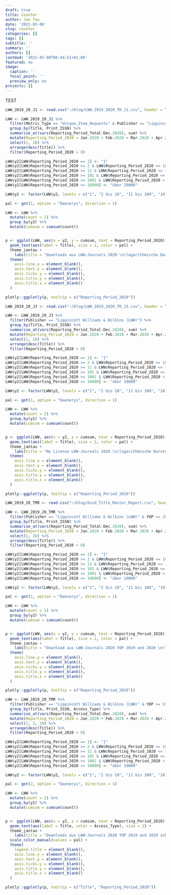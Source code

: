 ```yaml
---
draft: true
title: Counter
author: Jan Tau
date: '2021-03-08'
slug: counter
categories: []
tags: []
subtitle: ''
summary: ''
authors: []
lastmod: '2021-03-08T08:44:51+01:00'
featured: no
image:
  caption: ''
  focal_point: ''
  preview_only: no
projects: []
---
```







TEST



```r
LWW_2019_20_J1 <- read.csv("~/blog/LWW_2019_2020_TR_J1.csv", header = T, skip = 13, sep = ",")
```

```r
LWW <- LWW_2019_20_J1 %>%
  filter(Metric_Type == "Unique_Item_Requests" & Publisher == "Lippincott Williams & Wilkins (LWW)") %>%
  group_by(Title, Print_ISSN) %>%
  summarise_at(vars(Reporting_Period_Total:Dec.2020), sum) %>%
  mutate(Reporting_Period_2020 = Jan.2020 + Feb.2020 + Mar.2020 + Apr.2020 + May.2020 + Jun.2020 + Jul.2020 + Aug.2020 + Sep.2020 + Oct.2020 + Nov.2020 + Dec.2020) %>%
  select(1, 28) %>%
  arrange(desc(Title)) %>%
  filter(Reporting_Period_2020 > 0)
```


```r
LWW$y2[LWW$Reporting_Period_2020 == 1] <- "1"
LWW$y2[LWW$Reporting_Period_2020 >= 2 & LWW$Reporting_Period_2020 <= 10] <- "2 bis 10"
LWW$y2[LWW$Reporting_Period_2020 >= 11 & LWW$Reporting_Period_2020 <= 100] <- "11 bis 100"
LWW$y2[LWW$Reporting_Period_2020 >= 101 & LWW$Reporting_Period_2020 <= 1000] <- "101 bis 1000"
LWW$y2[LWW$Reporting_Period_2020 >= 1001 & LWW$Reporting_Period_2020 < 10000] <- "1001 bis 10000"
LWW$y2[LWW$Reporting_Period_2020 >= 10000] <- "über 10000"

LWW$y2 <- factor(LWW$y2, levels = c("1", "2 bis 10", "11 bis 100", "101 bis 1000", "1001 bis 10000", "über 10000"))

```


```r
pal <- got(1, option = "Daenerys", direction = 1)

LWW <- LWW %>%
  mutate(count = 1) %>%
  group_by(y2) %>%
  mutate(cumsum = cumsum(count))


p <- ggplot(LWW, aes(x = y2, y = cumsum, text = Reporting_Period_2020)) +
  geom_text(aes(label = Title), size = 2, color = pal) +
  theme_jantau +
    labs(title = "Downloads aus LWW-Journals 2020 \n(logarithmische Darstellung)") +
  theme(
    axis.line.y = element_blank(),
    axis.text.y = element_blank(),
    axis.ticks.y = element_blank(),
    axis.title.y = element_blank(),
    axis.title.x = element_blank()
  )

plotly::ggplotly(p, tooltip = c("Reporting_Period_2020"))
```


```r

LWW_2019_20_J3 <- read.csv("~/blog/LWW_2019_2020_TR_J3.csv", header = T, skip = 13, sep = ",")

```

```r
LWW <- LWW_2019_20_J3 %>%
  filter(Publisher == "Lippincott Williams & Wilkins (LWW)") %>%
  group_by(Title, Print_ISSN) %>%
  summarise_at(vars(Reporting_Period_Total:Dec.2020), sum) %>%
  mutate(Reporting_Period_2020 = Jan.2020 + Feb.2020 + Mar.2020 + Apr.2020 + May.2020 + Jun.2020 + Jul.2020 + Aug.2020 + Sep.2020 + Oct.2020 + Nov.2020 + Dec.2020) %>%
  select(1, 28) %>%
  arrange(desc(Title)) %>%
  filter(Reporting_Period_2020 > 0)
```

```r
LWW$y2[LWW$Reporting_Period_2020 == 1] <- "1"
LWW$y2[LWW$Reporting_Period_2020 >= 2 & LWW$Reporting_Period_2020 <= 10] <- "2 bis 10"
LWW$y2[LWW$Reporting_Period_2020 >= 11 & LWW$Reporting_Period_2020 <= 100] <- "11 bis 100"
LWW$y2[LWW$Reporting_Period_2020 >= 101 & LWW$Reporting_Period_2020 <= 1000] <- "101 bis 1000"
LWW$y2[LWW$Reporting_Period_2020 >= 1001 & LWW$Reporting_Period_2020 < 10000] <- "1001 bis 10000"
LWW$y2[LWW$Reporting_Period_2020 >= 10000] <- "über 10000"

LWW$y2 <- factor(LWW$y2, levels = c("1", "2 bis 10", "11 bis 100", "101 bis 1000", "1001 bis 10000", "über 10000"))

```

```r
pal <- got(1, option = "Daenerys", direction = 1)

LWW <- LWW %>%
  mutate(count = 1) %>%
  group_by(y2) %>%
  mutate(cumsum = cumsum(count))


p <- ggplot(LWW, aes(x = y2, y = cumsum, text = Reporting_Period_2020)) +
  geom_text(aes(label = Title), size = 2, color = pal) +
  theme_jantau +
    labs(title = "No License LWW-Journals 2020 \n(logarithmische Darstellung)") +
  theme(
    axis.line.y = element_blank(),
    axis.text.y = element_blank(),
    axis.ticks.y = element_blank(),
    axis.title.y = element_blank(),
    axis.title.x = element_blank()
  )

plotly::ggplotly(p, tooltip = c("Reporting_Period_2020"))
```
```r

LWW_2019_20_TMR <- read.csv("~/blog/Ovid_Title_Master_Report.csv", header = T, skip = 12, sep = ",")
```


```r
LWW <- LWW_2019_20_TMR %>%
  filter(Publisher == "Lippincott Williams & Wilkins (LWW)" & YOP >= 2018 & Metric_Type == "Unique_Item_Requests" & Access_Type == "Controlled") %>%
  group_by(Title, Print_ISSN) %>%
  summarise_at(vars(Reporting_Period_Total:Dec.2020), sum) %>%
  mutate(Reporting_Period_2020 = Jan.2020 + Feb.2020 + Mar.2020 + Apr.2020 + May.2020 + Jun.2020 + Jul.2020 + Aug.2020 + Sep.2020 + Oct.2020 + Nov.2020 + Dec.2020) %>%
  select(1, 28) %>%
  arrange(desc(Title)) %>%
  filter(Reporting_Period_2020 > 0)

```


```r
LWW$y2[LWW$Reporting_Period_2020 == 1] <- "1"
LWW$y2[LWW$Reporting_Period_2020 >= 2 & LWW$Reporting_Period_2020 <= 10] <- "2 bis 10"
LWW$y2[LWW$Reporting_Period_2020 >= 11 & LWW$Reporting_Period_2020 <= 100] <- "11 bis 100"
LWW$y2[LWW$Reporting_Period_2020 >= 101 & LWW$Reporting_Period_2020 <= 1000] <- "101 bis 1000"
LWW$y2[LWW$Reporting_Period_2020 >= 1001 & LWW$Reporting_Period_2020 < 10000] <- "1001 bis 10000"
LWW$y2[LWW$Reporting_Period_2020 >= 10000] <- "über 10000"

LWW$y2 <- factor(LWW$y2, levels = c("1", "2 bis 10", "11 bis 100", "101 bis 1000", "1001 bis 10000", "über 10000"))

```

```r
pal <- got(1, option = "Daenerys", direction = 1)

LWW <- LWW %>%
  mutate(count = 1) %>%
  group_by(y2) %>%
  mutate(cumsum = cumsum(count))


p <- ggplot(LWW, aes(x = y2, y = cumsum, text = Reporting_Period_2020)) +
  geom_text(aes(label = Title), size = 2, color = pal) +
  theme_jantau +
    labs(title = "Download aus LWW-Journals 2020 YOP 2019 and 2020 \n(logarithmische Darstellung)") +
  theme(
    axis.line.y = element_blank(),
    axis.text.y = element_blank(),
    axis.ticks.y = element_blank(),
    axis.title.y = element_blank(),
    axis.title.x = element_blank()
  )

plotly::ggplotly(p, tooltip = c("Reporting_Period_2020"))
```





```r
LWW <- LWW_2019_20_TMR %>%
  filter(Publisher == "Lippincott Williams & Wilkins (LWW)" & YOP >= 2018 & Metric_Type == "Unique_Item_Requests") %>%
  group_by(Title, Print_ISSN, Access_Type) %>%
  summarise_at(vars(Reporting_Period_Total:Dec.2020), sum) %>%
  mutate(Reporting_Period_2020 = Jan.2020 + Feb.2020 + Mar.2020 + Apr.2020 + May.2020 + Jun.2020 + Jul.2020 + Aug.2020 + Sep.2020 + Oct.2020 + Nov.2020 + Dec.2020) %>%
  select(1, 3, 29) %>%
  arrange(desc(Title)) %>%
  filter(Reporting_Period_2020 > 0)

```


```r
LWW$y2[LWW$Reporting_Period_2020 == 1] <- "1"
LWW$y2[LWW$Reporting_Period_2020 >= 2 & LWW$Reporting_Period_2020 <= 10] <- "2 bis 10"
LWW$y2[LWW$Reporting_Period_2020 >= 11 & LWW$Reporting_Period_2020 <= 100] <- "11 bis 100"
LWW$y2[LWW$Reporting_Period_2020 >= 101 & LWW$Reporting_Period_2020 <= 1000] <- "101 bis 1000"
LWW$y2[LWW$Reporting_Period_2020 >= 1001 & LWW$Reporting_Period_2020 < 10000] <- "1001 bis 10000"
LWW$y2[LWW$Reporting_Period_2020 >= 10000] <- "über 10000"

LWW$y2 <- factor(LWW$y2, levels = c("1", "2 bis 10", "11 bis 100", "101 bis 1000", "1001 bis 10000", "über 10000"))

```

```r
pal <- got(2, option = "Daenerys", direction = 1)

LWW <- LWW %>%
  mutate(count = 1) %>%
  group_by(y2) %>%
  mutate(cumsum = cumsum(count))


p <- ggplot(LWW, aes(x = y2, y = cumsum, text = Reporting_Period_2020)) +
  geom_text(aes(label = Title, color = Access_Type), size = 2) +
  theme_jantau +
    labs(title = "Downloads aus LWW-Journals 2020 YOP 2019 and 2020 inkl. OA-Journals \n(logarithmische Darstellung)") +
  scale_color_manual(values = pal) +
  theme(
    legend.title = element_blank(),
    axis.line.y = element_blank(),
    axis.text.y = element_blank(),
    axis.ticks.y = element_blank(),
    axis.title.y = element_blank(),
    axis.title.x = element_blank()
  )

plotly::ggplotly(p, tooltip = c("Title", "Reporting_Period_2020"))
```